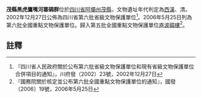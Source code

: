{{msg:四川省文物保護單位
|名稱 = [[理縣桃坪羌寨|理縣桃坪羌寨]]及茂縣黑虎鷹嘴河寨碉群
|編號 = 31
|圖片 = 
|級別 = S6
|分類 = 
|時代 = [[西漢|西漢]]、[[清代|清代]]
|地点 = [[四川省|四川省]][[阿壩州|阿壩州]][[茂縣|茂縣]]
|坐標 =
|登錄 = 2002年12月27日
}}
{{msg:四川省文物保護單位
|名稱 = 阿壩羌寨碉群-鷹嘴河寨碉群
|編號 = 42
|圖片 = 
|級別 = 106
|分類 = 
|時代 = 明至清
|地点 = [[四川省|四川省]][[理縣|理縣]]、[[茂縣|茂縣]]、[[汶川縣|汶川縣]]
|坐標 =
|登錄 = 2006年5月25日
}}
'''茂縣黑虎鷹嘴河寨碉群'''位於[[四川省|四川省]][[阿壩州|阿壩州]][[茂縣|茂縣]]，文物遺址年代判定為[[西漢|西漢]]、清。2002年12月27日公佈為四川省第六批省級文物保護單位<ref>『四川省人民政府關於公布第六批省級文物保護單位和現有省級文物保護單位合併項目的通知』，川府發（2002）23號，2002年12月27日</ref>。2006年5月25日列為第六批全國重點文物保護單位。歸入第五批全國重點文物保護單位[[直波碉樓|直波碉樓]]<ref>『國務院關於核定並公布第六批全國重點文物保護單位的通知』，國發〔2006〕19號，2006年5月25日</ref>。
==註釋==
{{reflist}}
{{文物保護單位小作品}}
{{四川全國重點文物保護單位}}